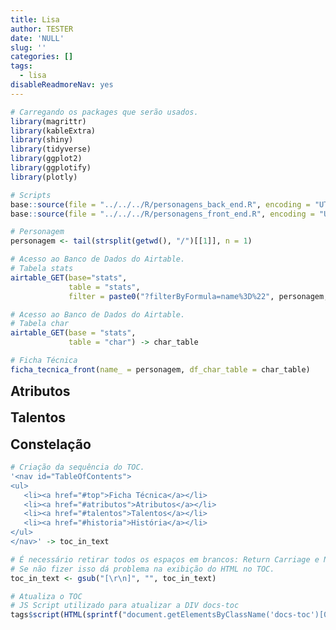 ```yaml
---
title: Lisa
author: TESTER
date: 'NULL'
slug: ''
categories: []
tags:
  - lisa
disableReadmoreNav: yes
---
```



```r

# Carregando os packages que serão usados.
library(magrittr)
library(kableExtra)
library(shiny)
library(tidyverse)
library(ggplot2)
library(ggplotify)
library(plotly)

# Scripts
base::source(file = "../../../R/personagens_back_end.R", encoding = "UTF-8")
base::source(file = "../../../R/personagens_front_end.R", encoding = "UTF-8")

# Personagem
personagem <- tail(strsplit(getwd(), "/")[[1]], n = 1)

```

```r

# Acesso ao Banco de Dados do Airtable.
# Tabela stats
airtable_GET(base="stats",
             table = "stats",
             filter = paste0("?filterByFormula=name%3D%22", personagem,"%22")) -> stats

# Acesso ao Banco de Dados do Airtable.
# Tabela char
airtable_GET(base = "stats",
             table = "char") -> char_table
```

```r
# Ficha Técnica
ficha_tecnica_front(name_ = personagem, df_char_table = char_table)
```

<a name="atributos"><h2 style="padding-top: 60px; margin-top: -60px;" class="genshin_font">Atributos</h2></a>


<a name="talentos"><h2 style="padding-top: 60px; margin-top: -60px;" class="genshin_font">Talentos</h2></a>


<a name="constelacao"><h2 style="padding-top: 60px; margin-top: -60px;" class="genshin_font">Constelação</h2></a>



```r
# Criação da sequência do TOC.
'<nav id="TableOfContents">
<ul>
   <li><a href="#top">Ficha Técnica</a></li>
   <li><a href="#atributos">Atributos</a></li>
   <li><a href="#talentos">Talentos</a></li>
   <li><a href="#historia">História</a></li>
</ul>
</nav>' -> toc_in_text

# É necessário retirar todos os espaços em brancos: Return Carriage e Nova linhas.
# Se não fizer isso dá problema na exibição do HTML no TOC.
toc_in_text <- gsub("[\r\n]", "", toc_in_text)

# Atualiza o TOC
# JS Script utilizado para atualizar a DIV docs-toc
tags$script(HTML(sprintf("document.getElementsByClassName('docs-toc')[0].innerHTML = '%s';", toc_in_text)))
```

